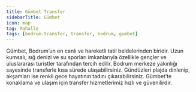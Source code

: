 ```yaml
---
title: Gümbet Transfer
sidebarTitle: Gümbet
icon: map
tag: Mahalle
tags: [bodrum-transfer, transfer, bodrum, gumbet]
---
```


Gümbet, Bodrum’un en canlı ve hareketli tatil beldelerinden biridir. Uzun kumsalı, sığ denizi ve su sporları imkanlarıyla özellikle gençler ve uluslararası turistler tarafından tercih edilir. Bodrum merkeze yakınlığı sayesinde transferle kısa sürede ulaşabilirsiniz. Gündüzleri plajda dinlenip, akşamları ise renkli gece hayatının tadını çıkarabilirsiniz. Gümbet’te konaklama ve ulaşım için transfer hizmetlerimiz hızlı ve güvenilirdir.
